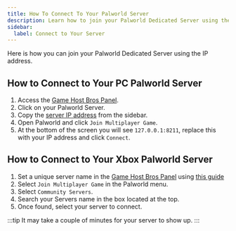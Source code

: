 ```yaml
---
title: How To Connect To Your Palworld Server
description: Learn how to join your Palworld Dedicated Server using the IP address.
sidebar:
  label: Connect to Your Server
---
```


Here is how you can join your Palworld Dedicated Server using the IP address.

## How to Connect to Your PC Palworld Server 

1. Access the [Game Host Bros Panel](https://panel.gamehostbros.com/).
2. Click on your Palworld Server.
3. Copy the [server IP address](https://www.youtube.com/watch?v=Ap7DtDF-wYg) from the sidebar.
4. Open Palworld and click `Join Multiplayer Game`.
5. At the bottom of the screen you will see `127.0.0.1:8211`, replace this with your IP address and click `Connect`.

## How to Connect to Your Xbox Palworld Server

1. Set a unique server name in the [Game Host Bros Panel](https://panel.gamehostbros.com/) using [this guide](https://guides.gamehostbros.com/games/palworld/change-server-name/)
2. Select `Join Multiplayer Game` in the Palworld menu.
3. Select `Community Servers`.
4. Search your Servers name in the box located at the top.
5. Once found, select your server to connect.

:::tip
It may take a couple of minutes for your server to show up.
:::

